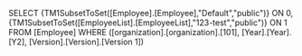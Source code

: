 SELECT {TM1SubsetToSet([Employee].[Employee],"Default","public")} ON 0, {TM1SubsetToSet([EmployeeList].[EmployeeList],"123-test","public")} ON 1 FROM [Employee] WHERE ([organization].[organization].[101], [Year].[Year].[Y2], [Version].[Version].[Version 1])